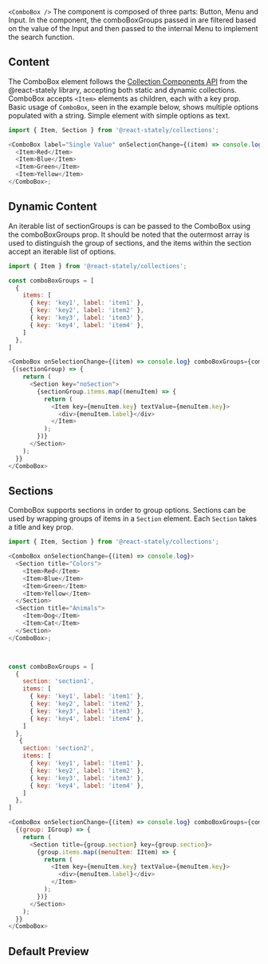 
`<ComboBox />`
The component is composed of three parts: Button, Menu and Input. In the component, the comboBoxGroups 
passed in are filtered based on the value of the Input and then passed to the internal Menu 
to implement the search function.

## Content

The ComboBox element follows the
[Collection Components API](https://react-spectrum.adobe.com/react-stately/collections.html) from
the @react-stately library, accepting both static and dynamic collections. ComboBox accepts `<Item>`
elements as children, each with a key prop. Basic usage of `ComboBox`, seen in the example below,
shows multiple options populated with a string. Simple element with simple options as text.

```js
import { Item, Section } from '@react-stately/collections';

<ComboBox label="Single Value" onSelectionChange={(item) => console.log}>
  <Item>Red</Item>
  <Item>Blue</Item>
  <Item>Green</Item>
  <Item>Yellow</Item>
</ComboBox>;
```


## Dynamic Content

An iterable list of sectionGroups is can be passed to the ComboBox using the comboBoxGroups prop. 
It should be noted that the outermost array is used to distinguish the group of sections, 
and the items within the section accept an iterable list of options.

```js
import { Item } from '@react-stately/collections';

const comboBoxGroups = [
  { 
    items: [ 
      { key: 'key1', label: 'item1' },
      { key: 'key2', label: 'item2' },
      { key: 'key3', label: 'item3' },
      { key: 'key4', label: 'item4' },
    ]
  },
]

<ComboBox onSelectionChange={(item) => console.log} comboBoxGroups={comboBoxGroups}>
 {(sectionGroup) => {
    return (
      <Section key="noSection">
        {sectionGroup.items.map((menuItem) => {
          return (
            <Item key={menuItem.key} textValue={menuItem.key}>
              <div>{menuItem.label}</div>
            </Item>
          );
        })}
      </Section>
    );
  }}
</ComboBox>
```

## Sections

ComboBox supports sections in order to group options. Sections can be used by wrapping groups of items
in a `Section` element. Each `Section` takes a title and key prop.

```js
import { Item, Section } from '@react-stately/collections';

<ComboBox onSelectionChange={(item) => console.log}>
  <Section title="Colors">
    <Item>Red</Item>
    <Item>Blue</Item>
    <Item>Green</Item>
    <Item>Yellow</Item>
  </Section>
  <Section title="Animals">
    <Item>Dog</Item>
    <Item>Cat</Item>
  </Section>
</ComboBox>;



const comboBoxGroups = [
  { 
    section: 'section1',
    items: [ 
      { key: 'key1', label: 'item1' },
      { key: 'key2', label: 'item2' },
      { key: 'key3', label: 'item3' },
      { key: 'key4', label: 'item4' },
    ]
  },
   { 
    section: 'section2',
    items: [ 
      { key: 'key1', label: 'item1' },
      { key: 'key2', label: 'item2' },
      { key: 'key3', label: 'item3' },
      { key: 'key4', label: 'item4' },
    ]
  },
]

<ComboBox onSelectionChange={(item) => console.log} comboBoxGroups={comboBoxGroups}>
  {(group: IGroup) => {
    return (
      <Section title={group.section} key={group.section}>
        {group.items.map((menuItem: IItem) => {
          return (
            <Item key={menuItem.key} textValue={menuItem.key}>
              <div>{menuItem.label}</div>
            </Item>
          );
        })}
      </Section>
    );
  }}
</ComboBox>
```


## Default Preview
